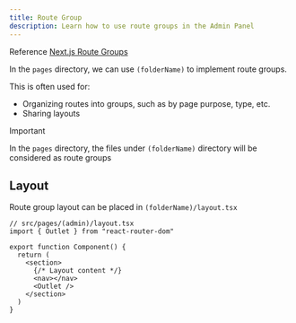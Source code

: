 ```yaml
---
title: Route Group
description: Learn how to use route groups in the Admin Panel
---
```



Reference [Next.js Route Groups](https://nextjs.org/docs/app/building-your-application/routing/route-groups)

In the `pages` directory, we can use `(folderName)` to implement route groups.

This is often used for:
- Organizing routes into groups, such as by page purpose, type, etc.
- Sharing layouts

> [!IMPORTANT]
> In the `pages` directory, the files under `(folderName)` directory will be considered as route groups

## Layout

Route group layout can be placed in `(folderName)/layout.tsx`

```tsx
// src/pages/(admin)/layout.tsx
import { Outlet } from "react-router-dom"

export function Component() {
  return (
    <section>
      {/* Layout content */}
      <nav></nav>
      <Outlet />
    </section>
  )
}
```
